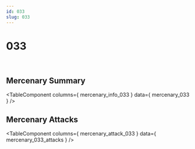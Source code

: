 ```yaml
---
id: 033
slug: 033
---
```



# 033

<div style = {{ display: "flex" }}>
    <Image img={require('@site/static/img/mercenaries/illust/thum_char_view_n_033.jpg')}/>
    <Image img={require('@site/static/img/mercenaries/illust/thum_char_view_o_033.jpg')}/>
</div>

## Mercenary Summary

<TableComponent
  columns={ mercenary_info_033 }
  data={ mercenary_033 }
/>

## Mercenary Attacks

<TableComponent
  columns={ mercenary_attack_033 }
  data={ mercenary_033_attacks }
/>